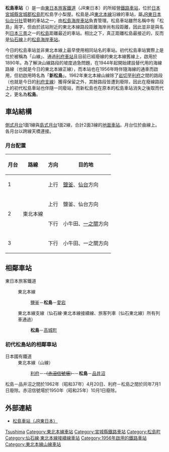 {{Unreferenced|time=2022-03-30T01:58:25+00:00}}
{{NoteTA|1 = zh:松島車站; zh-cn:松岛站; zh-tw:松島車站; zh-hk:松島站; }}
{{日本車站資訊
|公司色       = green
|文字色     = 
|站名       = 松島站*
|圖片       = Matsushima station.JPG
|pxl       = 
|圖片說明   = 站舍（2011年12月）
|日文原名   = 松島
|平假名   = まつしま
|羅馬拼音   = Matsushima
|副站名     = 
|電報略號   = マシ<br/>ママ（信號場時期）
|車站編號     = 
|所屬公司 =  [[File:JR_logo_(east).svg|23px]][[東日本旅客鐵道|東日本旅客鐵道]]（JR東日本）
|停站路線數 = 2
|所屬路線1   = {{Color|mediumseagreen|■}}[[東北本線|東北本線]]
|前一站1     = [[鹽釜站|鹽釜]]
|前一站距離1     = 10.0
|後一站距離1     = 2.0
|後一站1     = [[愛宕站_(宮城縣)|愛宕]]
|距離1     = 375.2
|起點站1     = [[東京站|東京]]
|所屬路線2   = 東北本線支線（[[仙石東北線|仙石線·東北本線接續線]]）**
|後一站距離2     = 0.3
|後一站2     = [[高城町站|高城町]]
|距離2     = 0.0
|起點站2     = 松島
|所在地     = [[宮城縣|宮城縣]][[宮城郡|宮城郡]][[松島町|松島町]]松島字小梨屋7-4
|車站構造     = [[地面車站|地面車站]]
|月台配置     = 2面3線
|啟用年月日 = 1956年（[[昭和|昭和]]31年）7月9日
|廢站年月日 = 
|乘客人數   = 1,062
|上下車人次   = 
|統計年度   = 2015年
|轉車       = 
|備註       = 業務委託站<br/>設有[[綠窗口|綠窗口]]
|全寬備註  = * 原稱「新松島站」，1962年改為現稱。<br />** 登記上為起點站，但該線在此站不設上下車設備。
}}
{{日本車站資訊
|公司色       = #ccc
|文字色     = #000
|站名       = 松島站（初代）
|圖片       = Kokutetsu_Matsushima_sta_001.jpg
|pxl       = 
|圖片說明   = 第1代站舍（現松島町健康館）
|日文原名   = 松島
|平假名   = まつしま
|羅馬拼音   = Matsushima
|前一站     = [[利府站|利府]]
|前一站距離     = 11.6
|後一站距離     = 5.4
|後一站     = [[品井沼站|品井沼]] 
|電報略號   = 
|車站編號     = 
|所屬公司 = [[日本國有鐵道|日本國有鐵道]]（國鐵）
|所屬路線   = [[東北本線|東北本線]]（山線）
|距離     = 375.7
|起點站     = [[東京站|東京]]
|啟用年月日 = 1894年（[[明治|明治]]20年）4月16日
|廢站年月日 = 1962年（[[昭和|昭和]]37年）7月1日
|所在地     = 
|車站構造     = [[地面車站|地面車站]]
|月台配置     = 
|備註       = 利府－此站路段廢除時廢除
|全寬備註   = 
}}
'''松島車站'''（{{jpn|j=松島駅|hg=まつしまえき|rm=Matsushima eki|f=y}}）是一由[[東日本旅客鐵道|東日本旅客鐵道]]（JR東日本）的所經營[[鐵路車站|鐵路車站]]，位於[[日本|日本]][[宮城縣|宮城縣]][[宮城郡|宮城郡]][[松島町|松島町]]松島字小梨屋。松島是JR[[東北本線|東北本線]]沿線的車站，屬[[東日本旅客鐵道仙台分社|JR東日本仙台分社]]管轄的車站之一，由[[松島海岸車站|松島海岸車站]]負責管理。松島車站雖然名稱中有「松島」兩字，但由於該站附近的東北本線路段距離海岸尚有段距離，因此並非是與名列[[日本三景|日本三景]]之一的[[松島|松島]]距離最近的車站。相比之下，真正距離松島最接近的，反而是[[仙石線|仙石線]]上的[[松島海岸車站|松島海岸車站]]。

今日的松島車站並非東北本線上最早使用相同站名的車站。初代松島車站實際上是位於被稱為「山線」、通過[[利府車站|利府車站]]且目前已經廢線的東北本線舊線上，啟用於1890年。為了解決山線路段的坡度過急問題，在1944年起開始建設替代用的海線路線（也就是今日的東北本線正線），而本站也在1956年時伴隨海線的通車而啟用，但初啟用時名為「'''新松島'''」。1962年東北本線山線除了[[岩切車站|岩切]]至[[利府車站|利府]]之間的路段（也就是今日的[[利府線|利府支線]]）獲得保留之外，其餘路段皆遭到廢除，因此在廢線路段上的初代松島車站也伴隨一同廢站，而新松島也在原本的松島車站消失之後取而代之，更名為'''松島'''。

== 車站結構 ==
[[側式月台|側式月台]]1面1線與[[島式月台|島式月台]]1面2線，合計2面3線的[[地面車站|地面車站]]。月台位於曲線上。各月台以跨線天橋連接。
=== 月台配置 ===
{| rules="rows" class="wikitable"
!月台<!-- 事業者側による呼称 --->!!路線!!方向!!目的地
|-
! 1
|rowspan=4|{{Color|mediumseagreen|■}}東北本線
| style="text-align:center" | 上行
|[[鹽釜站|鹽釜]]、[[仙台站|仙台]]方向
|-
!rowspan=2|2
| style="text-align:center" | 上行
|鹽釜、仙台方向
|-
| style="text-align:center" | 下行
| 小牛田、[[一之關站|一之關]]方向
|-
! 3
| style="text-align:center" | 下行
| 小牛田、一之關方向
|}
== 相鄰車站 ==
; 東日本旅客鐵道
: {{Color|mediumseagreen|■}}東北本線
:: [[鹽釜站|鹽釜]]－'''松島'''－[[愛宕站_(宮城縣)|愛宕]]
: 東北本線支線（仙石線·東北本線接續線、旅客列車〔仙石東北線〕所有列車通過）
:: '''松島'''－[[高城町站|高城町]]

=== 初代松島站的相鄰車站 ===
; 日本國有鐵道
: 東北本線（山線）
:: [[利府站|利府]]－<del>（[[赤沼信號場|赤沼信號場]]）</del>－'''松島'''－[[品井沼站|品井沼]]
松島－品井沼之間於1962年（昭和37年）4月20日、利府－松島之間於同年7月1日廢除。赤沼信號場於1950年（昭和25年）10月1日廢除。


== 外部連結 ==
* {{ja}}[http://www.jreast.co.jp/estation/station/info.aspx?StationCd=1439  松島車站（JR東日本）] {{Wayback|url=http://www.jreast.co.jp/estation/station/info.aspx?StationCd=1439 |date=20210117222755 }}

{{東北本線}}


{{DEFAULTSORT:Matsushima}}
[[Category:日本鐵路車站_Ma|Tsushima]]
[[Category:東北本線車站|Category:東北本線車站]]
[[Category:宮城縣鐵路車站|Category:宮城縣鐵路車站]]
[[Category:松島町|Category:松島町]]
[[Category:仙石線·東北本線接續線車站|Category:仙石線·東北本線接續線車站]]
[[Category:1956年啟用的鐵路車站|Category:1956年啟用的鐵路車站]]
[[Category:東北本線山線車站|Category:東北本線山線車站]]